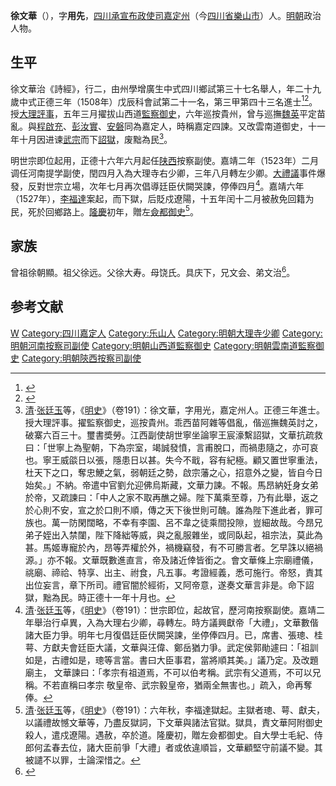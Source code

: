 {{Otheruses|other=名为徐文华的其他人物|徐文华}}

{{明清人物信息框
| 姓名 = 徐文華
| 原名 =
| 圖片名稱= 
| 圖片大小 =
| 圖片說明 = 
| 最高職務 =
| 國家 = 大明 
| 爵位 =
| 籍貫 = [[四川|四川]][[嘉定州|嘉定州]]
| 族裔 = 
| 字號 = 
| 諡號 =
| 出生日期 = 正月初六日
| 出生地點 = 
| 逝世日期 = 嘉靖十六年
| 逝世地點 =
| 墓葬 =
| 配偶 = 娶劉氏
| 親屬 = 
| 出身 =
* 
* 正德三年戊辰科進士
| 經歷 =
| 著作 = 
}}
'''徐文華'''（{{bd|1480||1537年|}}），字'''用先'''，[[四川承宣布政使司|四川承宣布政使司]][[嘉定州_(明朝)|嘉定州]]（今[[四川省|四川省]][[樂山市|樂山市]]）人。[[明朝|明朝]]政治人物。

==生平==
徐文華治《詩經》，行二，由州學增廣生中式四川鄉試第三十七名舉人，年二十九歲中式正德三年（1508年）戊辰科會試第二十一名，第三甲第四十三名進士<ref>{{Cite book|title=《皇明贡举考》卷五|last=（明）[[张朝瑞|张朝瑞]]|first=|publisher=《续修四库全书》史部第828册|year=|isbn=|location=|pages=}}</ref><ref>{{Cite book|title=贡举志五种 上|last=鲁小俊，江俊伟著|first=|publisher=武汉：武汉大学出版社|year=2009|isbn=978-7-307-07043-1|location=|pages=}}</ref>。授[[大理|大理]][[評事|評事]]，五年三月擢拔山西道[[監察御史|監察御史]]，六年巡按貴州，曾与巡撫[[魏英|魏英]]平定苗亂。與[[程啟充|程啟充]]、[[彭汝實|彭汝實]]、[[安磐|安磐]]同為嘉定人，時稱嘉定四諫。又改雲南道御史，十一年十月因进谏[[武宗|武宗]]而下[[詔獄|詔獄]]，废黜為民<ref>[[清|清]]·[[张廷玉|张廷玉]]等，《[[明史|明史]]》（卷191）：徐文華，字用光，嘉定州人。正德三年進士。授大理評事。擢監察御史，巡按貴州。乖西苗阿雜等倡亂，偕巡撫魏英討之，破寨六百三十。璽書奬勞。江西副使胡世寧坐論寧王宸濠繫詔獄，文華抗疏救曰：「世寧上為聖朝，下為宗室，竭誠發憤，言甫脫口，而禍患隨之，亦可哀也。寧王威燄日以張，隱患日以甚。失今不戢，容有紀極。顧又置世寧重法，杜天下之口，奪忠鯁之氣，弱朝廷之勢，啟宗藩之心，招意外之變，皆自今日始矣。」不納。帝遣中官劉允迎佛烏斯藏，文華力諫。不報。馬昂納妊身女弟於帝，又疏諫曰：「中人之家不取再醮之婦。陛下萬乘至尊，乃有此舉，返之於心則不安，宣之於口則不順，傳之天下後世則可醜。誰為陛下進此者，罪可族也。萬一防閑闊略，不幸有李園、呂不韋之徒乘間投隙，豈細故哉。今昂兄弟子姪出入禁闥，陛下降絀等威，與之亂服雜坐，或同臥起，祖宗法，莫此為甚。馬姬專寵於內，昂等弄權於外，禍機竊發，有不可勝言者。乞早誅以絕禍源。」亦不報。文華既數進直言，帝及諸近倖皆銜之。會文華條上宗廟禮儀，祧廟、禘祫、特享、出主、祔食，凡五事。考證經義，悉可施行。帝怒，責其出位妄言，章下所司。禮官闇於經術，又阿帝意，遂奏文華言非是。命下詔獄，黜為民。時正德十一年十月也。</ref>。

明世宗即位起用，正德十六年六月起任[[陕西|陕西]]按察副使。嘉靖二年（1523年）二月调任河南提学副使，閏四月入為大理寺右少卿，三年八月轉左少卿。[[大禮議|大禮議]]事件爆發，反對世宗立場，次年七月再次倡導廷臣伏闕哭諫，停俸四月<ref>[[清|清]]·[[张廷玉|张廷玉]]等，《[[明史|明史]]》（卷191）：世宗即位，起故官，歷河南按察副使。嘉靖二年舉治行卓異，入為大理右少卿，尋轉左。時方議興獻帝「大禮」，文華數偕諸大臣力爭。明年七月復倡廷臣伏闕哭諫，坐停俸四月。已，席書、張璁、桂萼、方獻夫會廷臣大議，文華與汪偉、鄭岳猶力爭。武定侯郭勛遽曰：「祖訓如是，古禮如是，璁等言當。書曰大臣事君，當將順其美。」議乃定。及改題廟主， 文華諫曰：「孝宗有祖道焉，不可以伯考稱。武宗有父道焉，不可以兄稱。不若直稱曰孝宗 敬皇帝、武宗毅皇帝，猶兩全無害也。」疏入，命再奪俸。</ref>。嘉靖六年（1527年），[[李福達|李福達]]案起，而下獄，后貶戍遼陽，十五年闰十二月被赦免回籍为民，死於回鄉路上。[[隆庆_(明朝)|隆慶]]初年，贈左[[僉都御史|僉都御史]]<ref>[[清|清]]·[[张廷玉|张廷玉]]等，《[[明史|明史]]》（卷191）：六年秋，李福達獄起。主獄者璁、萼、獻夫，以議禮故憾文華等，乃盡反獄詞，下文華與諸法官獄。獄具，責文華阿附御史殺人，遣戍遼陽。遇赦，卒於道。隆慶初，贈左僉都御史。自大學士毛紀、侍郎何孟春去位，諸大臣前爭「大禮」者或依違順旨，文華顧堅守前議不變。其被譴不以罪，士論深惜之。</ref>。

==家族== 
曾祖徐朝顯。祖父徐远。父徐大寿。母饶氏。具庆下，兄文会、弟文治<ref>{{Cite book|title=天一阁藏明代科举录选刊 登科录 点校本|last=龚延明主编|first=|publisher=宁波出版社|year=2016|isbn=978-7-5526-2320-8|location=宁波|pages=|quote=《天一閣藏明代科舉錄選刊.登科錄》之《正德三年戊辰科進士登科録》}}</ref>。

==参考文献==
{{reflist}}

{{並稱|嘉定四諫|[[彭汝寔|彭汝寔]] - [[程啟充|程啟充]] - [[徐文華|徐文華]] - [[安磐|安　磐]]}}
{{正德三年戊辰科殿試金榜}}
{{左順門事件}}
{{李福達案}}
{{Authority control}}

{{DEFAULTSORT:Xu徐}}
[[Category:徐姓|W]]
[[Category:四川嘉定人|Category:四川嘉定人]]
[[Category:乐山人|Category:乐山人]]
[[Category:明朝大理寺少卿|Category:明朝大理寺少卿]]
[[Category:明朝河南按察司副使|Category:明朝河南按察司副使]]
[[Category:明朝山西道監察御史|Category:明朝山西道監察御史]]
[[Category:明朝雲南道監察御史|Category:明朝雲南道監察御史]]
[[Category:明朝陝西按察司副使|Category:明朝陝西按察司副使]]